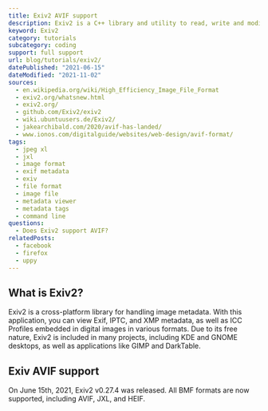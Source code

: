 ```yaml
---
title: Exiv2 AVIF support
description: Exiv2 is a C++ library and utility to read, write and modify image metadata. Learn how to read AVIF images within Exiv2.
keyword: Exiv2
category: tutorials
subcategory: coding
support: full support
url: blog/tutorials/exiv2/
datePublished: "2021-06-15"
dateModified: "2021-11-02"
sources:
  - en.wikipedia.org/wiki/High_Efficiency_Image_File_Format
  - exiv2.org/whatsnew.html
  - exiv2.org/
  - github.com/Exiv2/exiv2
  - wiki.ubuntuusers.de/Exiv2/
  - jakearchibald.com/2020/avif-has-landed/
  - www.ionos.com/digitalguide/websites/web-design/avif-format/
tags:
  - jpeg xl
  - jxl
  - image format
  - exif metadata
  - exiv
  - file format
  - image file
  - metadata viewer
  - metadata tags
  - command line
questions:
  - Does Exiv2 support AVIF?
relatedPosts:
  - facebook
  - firefox
  - uppy
---
```


## What is Exiv2?

Exiv2 is a cross-platform library for handling image metadata. With this application, you can view Exif, IPTC, and XMP metadata, as well as ICC Profiles embedded in digital images in various formats. Due to its free nature, Exiv2 is included in many projects, including KDE and GNOME desktops, as well as applications like GIMP and DarkTable.

## Exiv AVIF support

On June 15th, 2021, Exiv2 v0.27.4 was released. All BMF formats are now supported, including AVIF, JXL, and HEIF.

